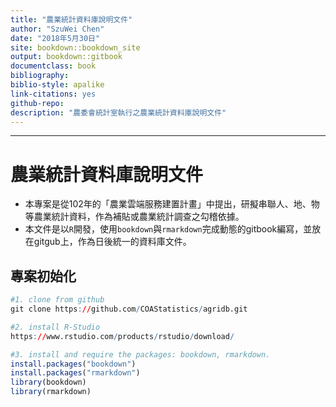 ```yaml
---
title: "農業統計資料庫說明文件"
author: "SzuWei Chen"
date: "2018年5月30日"
site: bookdown::bookdown_site
output: bookdown::gitbook
documentclass: book
bibliography: 
biblio-style: apalike
link-citations: yes
github-repo: 
description: "農委會統計室執行之農業統計資料庫說明文件"
---
```

***

# 農業統計資料庫說明文件 {-}
- 本專案是從102年的「農業雲端服務建置計畫」中提出，研擬串聯人、地、物等農業統計資料，作為補貼或農業統計調查之勾稽依據。
- 本文件是以`R`開發，使用`bookdown`與`rmarkdown`完成動態的gitbook編寫，並放在gitgub上，作為日後統一的資料庫文件。


## 專案初始化 {-}

```r
#1. clone from github
git clone https://github.com/COAStatistics/agridb.git

#2. install R-Studio
https://www.rstudio.com/products/rstudio/download/

#3. install and require the packages: bookdown, rmarkdown.
install.packages("bookdown")
install.packages("rmarkdown")
library(bookdown)
library(rmarkdown)
```


